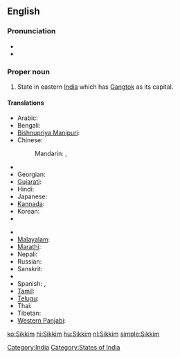 ==English==
{{wikipedia}}

===Pronunciation===
* {{IPA|/ˈsik.im/}}
* {{audio|Lif-Sikkim.ogg|Audio (Limbu)}}

===Proper noun===
{{en-proper noun}}

# State in eastern [[India]] which has [[Gangtok]] as its capital.
{{rft|fragment=Sikkim}}

====Translations====
{{trans-top|state in eastern India which has Gangtok as its capital}}
* Arabic: {{t|ar|سيكيم|m|tr=sikiim}}
* Bengali: {{t|bn|সিক্কিম|sc=Beng|xs=Bengali}}
* [[Bishnupriya Manipuri]]: {{tø|bpy|সিকিম}}
* Chinese:
*: Mandarin: {{t|cmn|錫金|tr=Xī​jīn​|sc=Hani}}, {{t|cmn|锡金邦|sc=Hani}}
* {{trreq|Dzongkha}}
* Georgian: {{t|ka|სიკიმი|tr=sikimi|sc=Geor|xs=Georgian}}
* [[Gujarati]]: {{t|gu|સિક્કિમ|sc=Gujr|xs=Gujarati}}
* Hindi: {{t+|hi|सिक्किम|tr=sikkim|xs=Hindi}}
* Japanese: {{t|ja|シッキム州}}
* [[Kannada]]: {{t|kn|ಸಿಕ್ಕಿಂ|sc=Knda|xs=Kannada}}
* Korean: {{t|ko|시킴 주|tr=sikim ju|sc=Hang}}
* {{trreq|Lepcha}}
{{trans-mid}}
* {{trreq|Limbu}}
* [[Malayalam]]: {{t|ml|സിക്കിം|sc=Mlym|xs=Malayalam}}
* [[Marathi]]: {{t-|mr|सिक्किम|sc=Deva|xs=Marathi}}
* Nepali: {{t+|ne|सिक्किम|sc=Deva|xs=Nepali}}
* Russian: {{t|ru|Сикким|m|tr=Sikkím}}
* Sanskrit: {{t-|sa|सिक्किम|xs=Sanskrit}}
* {{trreq|Sikkimese}}
* Spanish: {{t-|es|Sikkim}}, {{t|es|Sikín}}
* [[Tamil]]: {{t|ta|சிக்கிம்|tr=sikkim|xs=Tamil}}
* [[Telugu]]: {{t|te|సిక్కిం}}
* Thai: {{t|th|รัฐสิกขิม}}
* Tibetan: {{tø|bo|འབྲས་ལྗོངས|tr='bras ljongs|sc=Tibt|xs=Tibetan}}
* [[Western Panjabi]]: {{tø|pnb|سکم}}
{{trans-bottom}}

[[Category:India]]
[[Category:States of India]]

[[ko:Sikkim]]
[[hi:Sikkim]]
[[hu:Sikkim]]
[[nl:Sikkim]]
[[simple:Sikkim]]